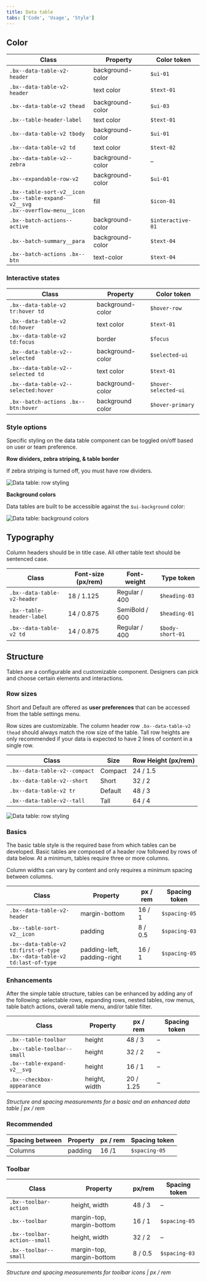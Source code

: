 ```yaml
---
title: Data table
tabs: ['Code', 'Usage', 'Style']
---
```


## Color

| Class                                                                                                                 | Property                              | Color token |
| --------------------------------------------------------------------------------------------------------------------- | ------------------------------------- | ----------- |
| `.bx--data-table-v2-header`                                                                                           | background-color                      | `$ui-01`    |
| `.bx--data-table-v2-header`                                                                                           | text color                            | `$text-01`  |
| `.bx--data-table-v2 thead`                                                                                            | background-color                      | `$ui-03`    |
| `.bx--table-header-label`                                                                                             | text color                            | `$text-01`  |
| `.bx--data-table-v2 tbody`                                                                                            | background-color                      | `$ui-01`    |
| `.bx--data-table-v2 td`                                                                                               | text color                            | `$text-02`  |
| `.bx--data-table-v2--zebra`                                                                                           | background-color                      | –           |
| `.bx--expandable-row-v2`                                                                                              | background-color                      | `$ui-01`    |
| `.bx--table-sort-v2__icon` <br/> `.bx--table-expand-v2__svg` <br/> `.bx--overflow-menu__icon`                         | fill                                  | `$icon-01`  |
| `.bx--batch-actions--active`                                                                                          | background-color                      | `$interactive-01` |
| `.bx--batch-summary__para`                                                                                            | background-color                      | `$text-04`  |
| `.bx--batch-actions .bx--btn`                                                                                         | text-color                            | `$text-04`  |

### Interactive states

| Class                                                              | Property                              | Color token         |
| -------------------------------------------------------------------| ------------------------------------- | ------------------- |
| `.bx--data-table-v2 tr:hover td`                                   | background-color                      | `$hover-row`        |
| `.bx--data-table-v2 td:hover`                                      | text color                            | `$text-01`          |
| `.bx--data-table-v2 td:focus`                                      | border                                | `$focus`            |
| `.bx--data-table-v2--selected`                                     | background-color                      | `$selected-ui`      |
| `.bx--data-table-v2--selected td`                                  | text color                            | `$text-01`          |
| `.bx--data-table-v2--selected:hover`                               | background-color                      | `$hover-selected-ui`|
| `.bx--batch-actions .bx--btn:hover`                                | background color                      | `$hover-primary`    |

### Style options

Specific styling on the data table component can be toggled on/off based on user or team preference.

**Row dividers, zebra striping, & table border**

If zebra striping is turned off, you must have row dividers.

<ImageComponent fixed="default" caption="Data table with various row styling">

![Data table: row styling](images/data-table-style-1.png)

</ImageComponent>

**Background colors**

Data tables are built to be accessible against the `$ui-background` color:

<ImageComponent fixed="default" caption="Data table on ui-background">

![Data table: background colors](images/data-table-style-2.png)

</ImageComponent>

## Typography

Column headers should be in title case. All other table text should be sentenced case.

| Class                       | Font-size (px/rem) | Font-weight    | Type token        |
| --------------------------- | ------------------ | -------------- | ----------------- |
| `.bx--data-table-v2-header` | 18 / 1.125         | Regular / 400  | `$heading-03`     |
| `.bx--table-header-label`   | 14 / 0.875         | SemiBold / 600 | `$heading-01`     |
| `.bx--data-table-v2 td`     | 14 / 0.875         | Regular / 400  | `$body-short-01`  |

## Structure

Tables are a configurable and customizable component. Designers can pick and choose certain elements and interactions.

### Row sizes

Short and Default are offered as **user preferences** that can be accessed from the table settings menu.

Row sizes are customizable. The column header row `.bx--data-table-v2 thead` should always match the row size of the table. Tall row heights are only recommended if your data is expected to have 2 lines of content in a single row.

| Class                         | Size    | Row Height (px/rem) |
| ----------------------------- | ------- | ------------------- |
| `.bx--data-table-v2--compact` | Compact | 24 / 1.5            |
| `.bx--data-table-v2--short`   | Short   | 32 / 2              |
| `.bx--data-table-v2 tr`       | Default | 48 / 3              |
| `.bx--data-table-v2--tall`    | Tall    | 64 / 4              |

<ImageComponent fixed="default" caption="Data table: varying row sizes">

![Data table: row styling](images/data-table-style-3.png)

</ImageComponent>

### Basics

The basic table style is the required base from which tables can be developed. Basic tables are composed of a header row followed by rows of data below. At a minimum, tables require three or more columns.

Column widths can vary by content and only requires a minimum spacing between columns.

| Class                                                                            | Property                    | px / rem  | Spacing token |
| -------------------------------------------------------------------------------- | --------------------------- | --------- | ------------- |
| `.bx--data-table-v2-header`                                                      | margin-bottom               | 16 / 1    | `$spacing-05` |
| `.bx--table-sort-v2__icon`                                                       | padding                     | 8 / 0.5   | `$spacing-03` |
| `.bx--data-table-v2 td:first-of-type` <br/> `.bx--data-table-v2 td:last-of-type` | padding-left, padding-right | 16 / 1    | `$spacing-05` |

### Enhancements

After the simple table structure, tables can be enhanced by adding any of the following: selectable rows, expanding rows, nested tables, row menus, table batch actions, overall table menu, and/or table filter.

| Class                       | Property      | px / rem   | Spacing token |
| --------------------------- | ------------- | ---------- | ------------- |
| `.bx--table-toolbar`        | height        | 48 / 3     | –             |
| `.bx--table-toolbar--small` | height        | 32 / 2     | –             |
| `.bx--table-expand-v2__svg` | height        | 16 / 1     | –             |
| `.bx--checkbox-appearance`  | height, width | 20 / 1.25  | –             |

_Structure and spacing measurements for a basic and an enhanced data table | px / rem_

### Recommended

| Spacing between | Property | px / rem   | Spacing token |
| --------------- | -------- | ---------- | ------------- |
| Columns         | padding  | 16 /1      | `$spacing-05` |

### Toolbar

| Class                       | Property                  | px/rem   | Spacing token |
| --------------------------- | ------------------------- | -------- | ------------- |
| `.bx--toolbar-action `      | height, width             | 48 / 3   | –             |
| `.bx--toolbar`              | margin-top, margin-bottom | 16 / 1   | `$spacing-05` |
| `.bx--toolbar-action--small`| height, width             | 32 / 2   | –             |
| `.bx--toolbar--small`       | margin-top, margin-bottom | 8 / 0.5  | `$spacing-03` |

_Structure and spacing measurements for toolbar icons | px / rem_
